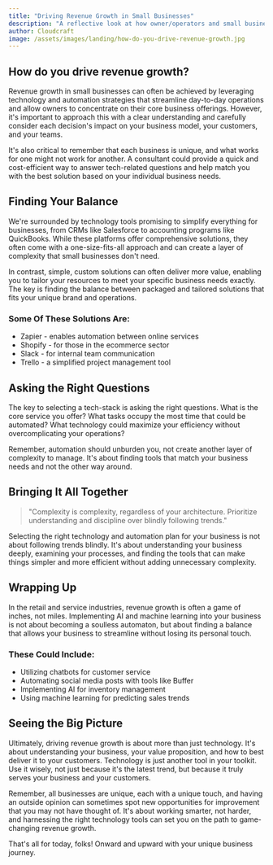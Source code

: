 ```yaml
---
title: "Driving Revenue Growth in Small Businesses"
description: "A reflective look at how owner/operators and small businesses can leverage AI, ML and smart technology strategies to drive growth and unburden the day-to-day business details."
author: Cloudcraft
image: /assets/images/landing/how-do-you-drive-revenue-growth.jpg
---
```


## How do you drive revenue growth?

Revenue growth in small businesses can often be achieved by leveraging technology and automation strategies that streamline day-to-day operations and allow owners to concentrate on their core business offerings. However, it's important to approach this with a clear understanding and carefully consider each decision's impact on your business model, your customers, and your teams.

It's also critical to remember that each business is unique, and what works for one might not work for another. A consultant could provide a quick and cost-efficient way to answer tech-related questions and help match you with the best solution based on your individual business needs.

<ServicesBlurb />

## Finding Your Balance

We're surrounded by technology tools promising to simplify everything for businesses, from CRMs like Salesforce to accounting programs like QuickBooks. While these platforms offer comprehensive solutions, they often come with a one-size-fits-all approach and can create a layer of complexity that small businesses don't need.

In contrast, simple, custom solutions can often deliver more value, enabling you to tailor your resources to meet your specific business needs exactly. The key is finding the balance between packaged and tailored solutions that fits your unique brand and operations.

### Some Of These Solutions Are:

 * Zapier - enables automation between online services
 * Shopify - for those in the ecommerce sector
 * Slack - for internal team communication
 * Trello - a simplified project management tool

## Asking the Right Questions

The key to selecting a tech-stack is asking the right questions. What is the core service you offer? What tasks occupy the most time that could be automated? What technology could maximize your efficiency without overcomplicating your operations?

Remember, automation should unburden you, not create another layer of complexity to manage. It's about finding tools that match your business needs and not the other way around.

<GetStartedBlurb />

## Bringing It All Together

<blockquote>
"Complexity is complexity, regardless of your architecture. Prioritize understanding and discipline over blindly following trends."
</blockquote>

Selecting the right technology and automation plan for your business is not about following trends blindly. It's about understanding your business deeply, examining your processes, and finding the tools that can make things simpler and more efficient without adding unnecessary complexity.

## Wrapping Up

In the retail and service industries, revenue growth is often a game of inches, not miles. Implementing AI and machine learning into your business is not about becoming a soulless automaton, but about finding a balance that allows your business to streamline without losing its personal touch.

### These Could Include:

 * Utilizing chatbots for customer service
 * Automating social media posts with tools like Buffer
 * Implementing AI for inventory management
 * Using machine learning for predicting sales trends 

## Seeing the Big Picture

Ultimately, driving revenue growth is about more than just technology. It's about understanding your business, your value proposition, and how to best deliver it to your customers. Technology is just another tool in your toolkit. Use it wisely, not just because it's the latest trend, but because it truly serves your business and your customers.

Remember, all businesses are unique, each with a unique touch, and having an outside opinion can sometimes spot new opportunities for improvement that you may not have thought of. It's about working smarter, not harder, and harnessing the right technology tools can set you on the path to game-changing revenue growth.

That's all for today, folks! Onward and upward with your unique business journey.